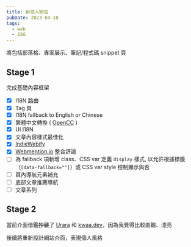 ```yaml
---
title: 新個人網站
pubDate: 2023-04-18
tags:
  - web
  - SSG
---
```


將包括部落格、專案展示、筆記/程式碼 snippet 頁

## Stage 1

完成基礎內容框架

- [x] I18N 路由
- [x] Tag 頁
- [x] I18N fallback to English or Chinese
- [x] 繁體中文轉換 ( [OpenCC](https://github.com/BYVoid/OpenCC) )
- [x] UI I18N
- [x] 文章內容樣式最佳化
- [x] [IndieWebify](https://indiewebify.me)
- [x] [Webmention.io](https://webmention.io) 整合評論
- [ ] 為 fallback 項新增 class、CSS var 定義 `display` 樣式, 以允許根據標籤（`[data-fallback=""]`）或 CSS var style 控制顯示與否
- [ ] 頁內導航元素補充
- [ ] 底部文章推薦導航
- [ ] 文章系列

## Stage 2

當前介面借鑑~~抄襲~~了 [Urara](https://github.com/importantimport/urara) 和 [kwaa.dev](https://kwaa.dev)，因為我覺得比較直觀、漂亮

後續將重新設計網站介面，表現個人風格
